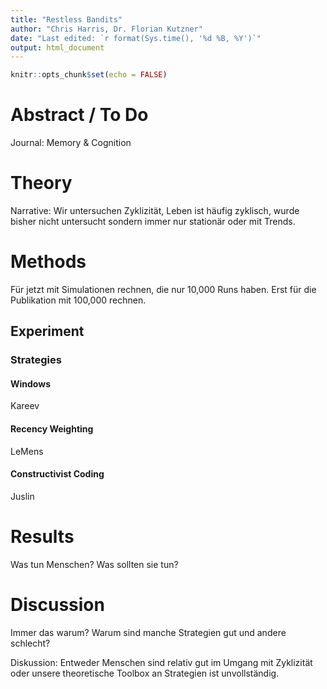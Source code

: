 ```yaml
---
title: "Restless Bandits"
author: "Chris Harris, Dr. Florian Kutzner"
date: "Last edited: `r format(Sys.time(), '%d %B, %Y')`"
output: html_document
---
```


```r
knitr::opts_chunk$set(echo = FALSE)
```
<!-- Style definitions -->
<em>
<style type="text/css">
h1.title {

  text-align: center;
}
h4.author {

  text-align: center;
}
h4.date {

  text-align: center;
}
.table {

    width: 40%;
    margin-left:10%;
}
img {

    margin-left:10%;
}
#outcomes img{

  height: 150px;
}

</style>
</em>

<!-- Beginn body -->

# Abstract / To Do

Journal: Memory & Cognition

# Theory

Narrative: Wir untersuchen Zyklizität, Leben ist häufig zyklisch, wurde bisher nicht untersucht sondern immer nur stationär oder mit Trends.

# Methods 

Für jetzt mit Simulationen rechnen, die nur 10,000 Runs haben. Erst für die Publikation mit 100,000 rechnen.

## Experiment

### Strategies 

#### Windows

Kareev

#### Recency Weighting

LeMens

#### Constructivist Coding

Juslin

# Results

Was tun Menschen? Was sollten sie tun?

# Discussion

Immer das warum? Warum sind manche Strategien gut und andere schlecht? 

Diskussion: Entweder Menschen sind relativ gut im Umgang mit Zyklizität oder unsere theoretische Toolbox an Strategien ist unvollständig.
